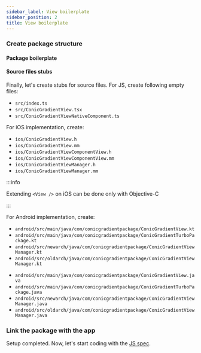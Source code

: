 ```yaml
---
sidebar_label: View boilerplate
sidebar_position: 2
title: View boilerplate
---
```




### Create package structure

#### Package boilerplate

<PackageStructureBoilerplate
  isFabricComponent={true}
  packageName="conic-gradient-package"
  packageNameUpperCamelCase="ConicGradientPackage"
  packageNameLowercase="conicgradientpackage"
  packageNameUpperCase="CONIC_GRADIENT_PACKAGE"
/>

#### Source files stubs

Finally, let's create stubs for source files. For JS, create following empty files:

- `src/index.ts`
- `src/ConicGradientView.tsx`
- `src/ConicGradientViewNativeComponent.ts`

For iOS implementation, create:

- `ios/ConicGradientView.h`
- `ios/ConicGradientView.mm`
- `ios/ConicGradientViewComponentView.h`
- `ios/ConicGradientViewComponentView.mm`
- `ios/ConicGradientViewManager.h`
- `ios/ConicGradientViewManager.mm`

:::info

Extending `<View />` on iOS can be done only with Objective-C

:::

For Android implementation, create:

<Tabs groupId="android_lang">
<TabItem value="kotlin" label="Kotlin">

- `android/src/main/java/com/conicgradientpackage/ConicGradientView.kt`
- `android/src/main/java/com/conicgradientpackage/ConicGradientTurboPackage.kt`
- `android/src/newarch/java/com/conicgradientpackage/ConicGradientViewManager.kt`
- `android/src/oldarch/java/com/conicgradientpackage/ConicGradientViewManager.kt`

<AndroidTurboPackageBoilerplate
  language="kotlin"
  namespace="conicgradientpackage"
  packageClass="ConicGradientTurboPackage"
/>

</TabItem>
<TabItem value="java" label="Java">

- `android/src/main/java/com/conicgradientpackage/ConicGradientView.java`
- `android/src/main/java/com/conicgradientpackage/ConicGradientTurboPackage.java`
- `android/src/newarch/java/com/conicgradientpackage/ConicGradientViewManager.java`
- `android/src/oldarch/java/com/conicgradientpackage/ConicGradientViewManager.java`

<AndroidTurboPackageBoilerplate
  language="java"
  namespace="conicgradientpackage"
  packageClass="ConicGradientTurboPackage"
/>

</TabItem>
</Tabs>

### Link the package with the app

<LinkPackage package="conic-gradient-package" packageNameUpperCamelCase="ConicGradientPackage" />

Setup completed. Now, let's start coding with the [JS spec](./js-spec).
